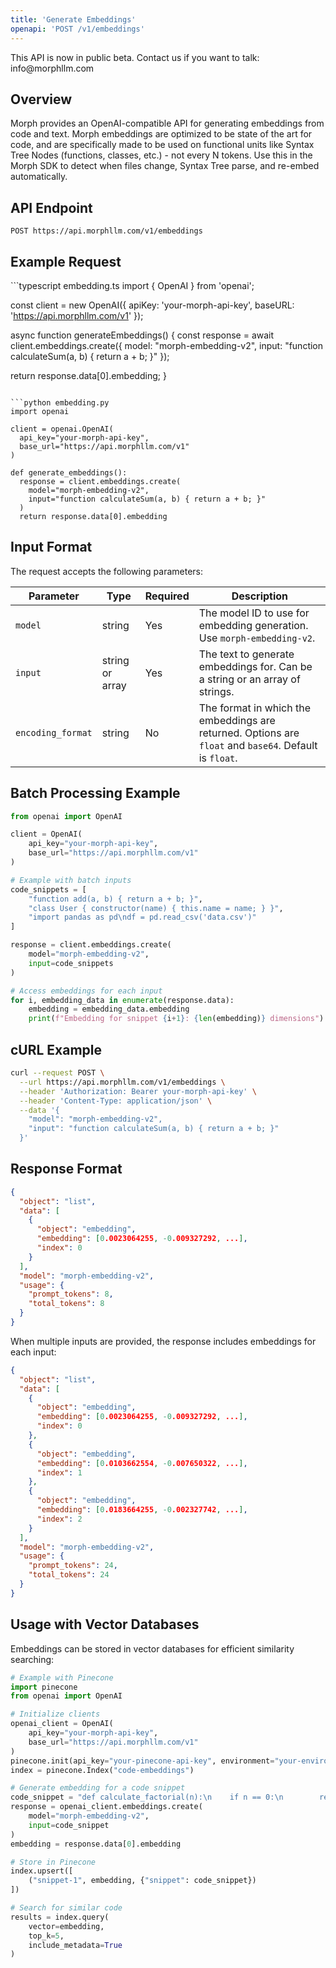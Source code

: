 ```yaml
---
title: 'Generate Embeddings'
openapi: 'POST /v1/embeddings'
---
```


<Note>
This API is now in public beta. Contact us if you want to talk: info@morphllm.com
</Note>

## Overview

Morph provides an OpenAI-compatible API for generating embeddings from code and text.
Morph embeddings are optimized to be state of the art for code, and are specifically made to be used on functional units like Syntax Tree Nodes (functions, classes, etc.) - not every N tokens.
Use this in the Morph SDK to detect when files change, Syntax Tree parse, and re-embed automatically.


## API Endpoint

```
POST https://api.morphllm.com/v1/embeddings
```

## Example Request
<CodeGroup>
```typescript embedding.ts
import { OpenAI } from 'openai';

const client = new OpenAI({
  apiKey: 'your-morph-api-key',
  baseURL: 'https://api.morphllm.com/v1'
});

async function generateEmbeddings() {
  const response = await client.embeddings.create({
    model: "morph-embedding-v2",
    input: "function calculateSum(a, b) { return a + b; }"
  });
  
  return response.data[0].embedding;
}
```

```python embedding.py
import openai

client = openai.OpenAI(
  api_key="your-morph-api-key",
  base_url="https://api.morphllm.com/v1"
)

def generate_embeddings():
  response = client.embeddings.create(
    model="morph-embedding-v2",
    input="function calculateSum(a, b) { return a + b; }"
  )
  return response.data[0].embedding
```
</CodeGroup>

## Input Format

The request accepts the following parameters:

| Parameter | Type | Required | Description |
| --------- | ---- | -------- | ----------- |
| `model` | string | Yes | The model ID to use for embedding generation. Use `morph-embedding-v2`. |
| `input` | string or array | Yes | The text to generate embeddings for. Can be a string or an array of strings. |
| `encoding_format` | string | No | The format in which the embeddings are returned. Options are `float` and `base64`. Default is `float`. |

## Batch Processing Example

```python
from openai import OpenAI

client = OpenAI(
    api_key="your-morph-api-key",
    base_url="https://api.morphllm.com/v1"
)

# Example with batch inputs
code_snippets = [
    "function add(a, b) { return a + b; }",
    "class User { constructor(name) { this.name = name; } }",
    "import pandas as pd\ndf = pd.read_csv('data.csv')"
]

response = client.embeddings.create(
    model="morph-embedding-v2",
    input=code_snippets
)

# Access embeddings for each input
for i, embedding_data in enumerate(response.data):
    embedding = embedding_data.embedding
    print(f"Embedding for snippet {i+1}: {len(embedding)} dimensions")
```

## cURL Example

```bash
curl --request POST \
  --url https://api.morphllm.com/v1/embeddings \
  --header 'Authorization: Bearer your-morph-api-key' \
  --header 'Content-Type: application/json' \
  --data '{
    "model": "morph-embedding-v2",
    "input": "function calculateSum(a, b) { return a + b; }"
  }'
```

## Response Format

```json
{
  "object": "list",
  "data": [
    {
      "object": "embedding",
      "embedding": [0.0023064255, -0.009327292, ...],
      "index": 0
    }
  ],
  "model": "morph-embedding-v2",
  "usage": {
    "prompt_tokens": 8,
    "total_tokens": 8
  }
}
```

When multiple inputs are provided, the response includes embeddings for each input:

```json
{
  "object": "list",
  "data": [
    {
      "object": "embedding",
      "embedding": [0.0023064255, -0.009327292, ...],
      "index": 0
    },
    {
      "object": "embedding",
      "embedding": [0.0103662554, -0.007650322, ...],
      "index": 1
    },
    {
      "object": "embedding",
      "embedding": [0.0183664255, -0.002327742, ...],
      "index": 2
    }
  ],
  "model": "morph-embedding-v2",
  "usage": {
    "prompt_tokens": 24,
    "total_tokens": 24
  }
}
```

## Usage with Vector Databases

Embeddings can be stored in vector databases for efficient similarity searching:

```python
# Example with Pinecone
import pinecone
from openai import OpenAI

# Initialize clients
openai_client = OpenAI(
    api_key="your-morph-api-key",
    base_url="https://api.morphllm.com/v1"
)
pinecone.init(api_key="your-pinecone-api-key", environment="your-environment")
index = pinecone.Index("code-embeddings")

# Generate embedding for a code snippet
code_snippet = "def calculate_factorial(n):\n    if n == 0:\n        return 1\n    else:\n        return n * calculate_factorial(n-1)"
response = openai_client.embeddings.create(
    model="morph-embedding-v2",
    input=code_snippet
)
embedding = response.data[0].embedding

# Store in Pinecone
index.upsert([
    ("snippet-1", embedding, {"snippet": code_snippet})
])

# Search for similar code
results = index.query(
    vector=embedding,
    top_k=5,
    include_metadata=True
)
``` 